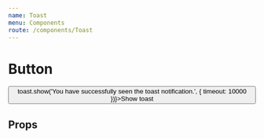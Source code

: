 ---
name: Toast
menu: Components
route: /components/Toast
---


# Button

<Playground>
  <Button onClick={() => toast.show('You have successfully seen the toast notification.', { timeout: 10000 })}>Show toast</Button>
  <ToastContainer />
</Playground>

## Props
